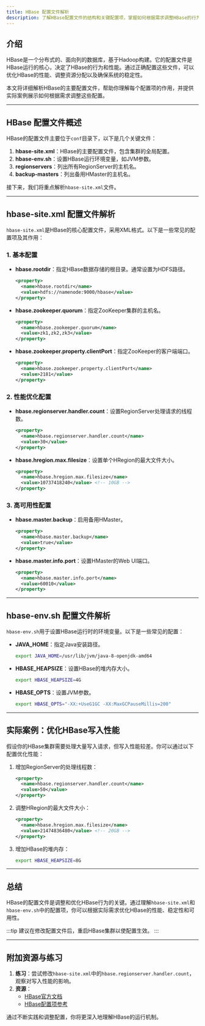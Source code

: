 ```yaml
---
title: HBase 配置文件解析
description: 了解HBase配置文件的结构和关键配置项，掌握如何根据需求调整HBase的行为。
---
```


## 介绍

HBase是一个分布式的、面向列的数据库，基于Hadoop构建。它的配置文件是HBase运行的核心，决定了HBase的行为和性能。通过正确配置这些文件，可以优化HBase的性能、调整资源分配以及确保系统的稳定性。

本文将详细解析HBase的主要配置文件，帮助你理解每个配置项的作用，并提供实际案例展示如何根据需求调整这些配置。

---

## HBase 配置文件概述

HBase的配置文件主要位于`conf`目录下，以下是几个关键文件：

1. **hbase-site.xml**：HBase的主要配置文件，包含集群的全局配置。
2. **hbase-env.sh**：设置HBase运行环境变量，如JVM参数。
3. **regionservers**：列出所有RegionServer的主机名。
4. **backup-masters**：列出备用HMaster的主机名。

接下来，我们将重点解析`hbase-site.xml`文件。

---

## hbase-site.xml 配置文件解析

`hbase-site.xml`是HBase的核心配置文件，采用XML格式。以下是一些常见的配置项及其作用：

### 1. 基本配置

- **hbase.rootdir**：指定HBase数据存储的根目录。通常设置为HDFS路径。
  ```xml
  <property>
    <name>hbase.rootdir</name>
    <value>hdfs://namenode:9000/hbase</value>
  </property>
  ```

- **hbase.zookeeper.quorum**：指定ZooKeeper集群的主机名。
  ```xml
  <property>
    <name>hbase.zookeeper.quorum</name>
    <value>zk1,zk2,zk3</value>
  </property>
  ```

- **hbase.zookeeper.property.clientPort**：指定ZooKeeper的客户端端口。
  ```xml
  <property>
    <name>hbase.zookeeper.property.clientPort</name>
    <value>2181</value>
  </property>
  ```

### 2. 性能优化配置

- **hbase.regionserver.handler.count**：设置RegionServer处理请求的线程数。
  ```xml
  <property>
    <name>hbase.regionserver.handler.count</name>
    <value>30</value>
  </property>
  ```

- **hbase.hregion.max.filesize**：设置单个HRegion的最大文件大小。
  ```xml
  <property>
    <name>hbase.hregion.max.filesize</name>
    <value>10737418240</value> <!-- 10GB -->
  </property>
  ```

### 3. 高可用性配置

- **hbase.master.backup**：启用备用HMaster。
  ```xml
  <property>
    <name>hbase.master.backup</name>
    <value>true</value>
  </property>
  ```

- **hbase.master.info.port**：设置HMaster的Web UI端口。
  ```xml
  <property>
    <name>hbase.master.info.port</name>
    <value>60010</value>
  </property>
  ```

---

## hbase-env.sh 配置文件解析

`hbase-env.sh`用于设置HBase运行时的环境变量。以下是一些常见的配置：

- **JAVA_HOME**：指定Java安装路径。
  ```bash
  export JAVA_HOME=/usr/lib/jvm/java-8-openjdk-amd64
  ```

- **HBASE_HEAPSIZE**：设置HBase的堆内存大小。
  ```bash
  export HBASE_HEAPSIZE=4G
  ```

- **HBASE_OPTS**：设置JVM参数。
  ```bash
  export HBASE_OPTS="-XX:+UseG1GC -XX:MaxGCPauseMillis=200"
  ```

---

## 实际案例：优化HBase写入性能

假设你的HBase集群需要处理大量写入请求，但写入性能较差。你可以通过以下配置优化性能：

1. 增加RegionServer的处理线程数：
   ```xml
   <property>
     <name>hbase.regionserver.handler.count</name>
     <value>50</value>
   </property>
   ```

2. 调整HRegion的最大文件大小：
   ```xml
   <property>
     <name>hbase.hregion.max.filesize</name>
     <value>21474836480</value> <!-- 20GB -->
   </property>
   ```

3. 增加HBase的堆内存：
   ```bash
   export HBASE_HEAPSIZE=8G
   ```

---

## 总结

HBase的配置文件是调整和优化HBase行为的关键。通过理解`hbase-site.xml`和`hbase-env.sh`中的配置项，你可以根据实际需求优化HBase的性能、稳定性和可用性。

:::tip
建议在修改配置文件后，重启HBase集群以使配置生效。
:::

---

## 附加资源与练习

1. **练习**：尝试修改`hbase-site.xml`中的`hbase.regionserver.handler.count`，观察对写入性能的影响。
2. **资源**：
   - [HBase官方文档](https://hbase.apache.org/book.html)
   - [HBase配置项参考](https://hbase.apache.org/apidocs/org/apache/hadoop/hbase/HConstants.html)

通过不断实践和调整配置，你将更深入地理解HBase的运行机制。